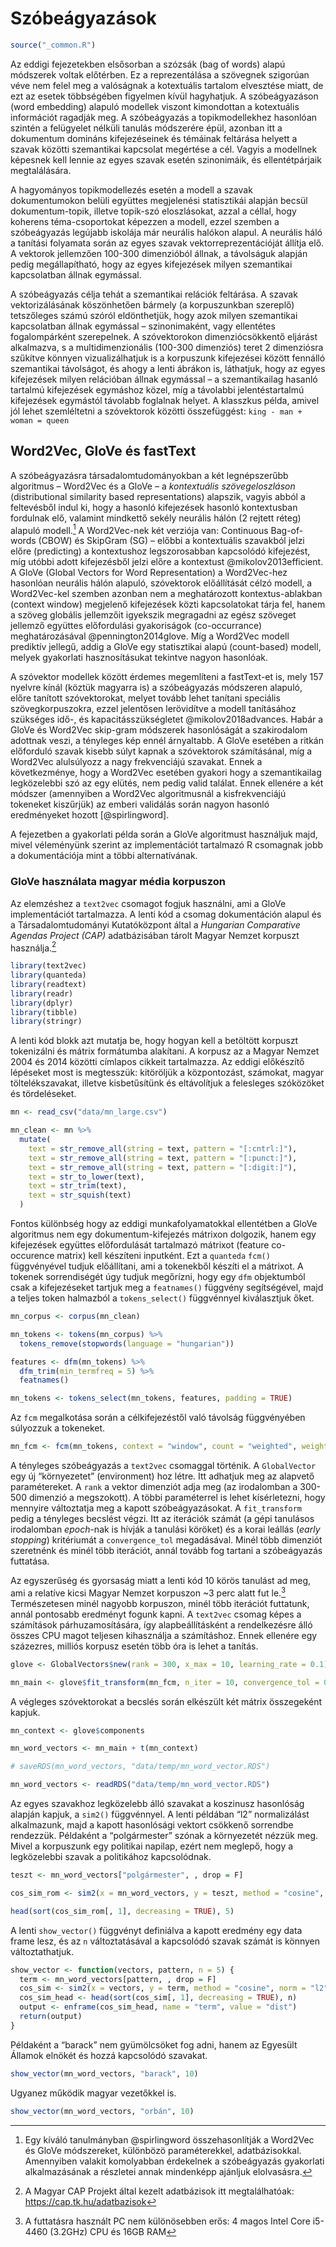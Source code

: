 # Szóbeágyazások

```r

source("_common.R")

```

Az eddigi fejezetekben elsősorban a szózsák (bag of words) alapú módszerek voltak előtérben. Ez a reprezentálása a szövegnek szigorúan véve nem felel meg a valóságnak a kotextuális tartalom elvesztése miatt, de ezt az esetek többségében figyelmen kívül hagyhatjuk. A szóbeágyazáson (word embedding) alapuló modellek viszont kimondottan a kotextuális információt ragadják meg. A szóbeágyazás a topikmodellekhez hasonlóan szintén a felügyelet nélküli tanulás módszerére épül, azonban itt a dokumentum domináns kifejezéseinek és témáinak feltárása helyett a szavak közötti szemantikai kapcsolat megértése a cél. Vagyis a modellnek képesnek kell lennie az egyes szavak esetén szinonimáik, és ellentétpárjaik megtalálására.

A hagyományos topikmodellezés esetén a modell a szavak dokumentumokon belüli együttes megjelenési statisztikái alapján becsül dokumentum-topik, illetve topik-szó eloszlásokat, azzal a céllal, hogy koherens téma-csoportokat képezzen a modell, ezzel szemben a szóbeágyazás legújabb iskolája már neurális halókon alapul. A neurális háló a tanítási folyamata során az egyes szavak vektorreprezentációját állítja elő. A vektorok jellemzően 100-300 dimenzióból állnak, a távolságuk alapján pedig megállapítható, hogy az egyes kifejezések milyen szemantikai kapcsolatban állnak egymással.

A szóbeágyazás célja tehát a szemantikai relációk feltárása. A szavak vektorizálásának köszönhetően bármely (a korpuszunkban szereplő) tetszőleges számú szóról eldönthetjük, hogy azok milyen szemantikai kapcsolatban állnak egymással -- szinonimaként, vagy ellentétes fogalompárként szerepelnek. A szóvektorokon dimenziócsökkentő eljárást alkalmazva, s a multidimenzionális (100-300 dimenziós) teret 2 dimenziósra szűkítve könnyen vizualizálhatjuk is a korpuszunk kifejezései között fennálló szemantikai távolságot, és ahogy a lenti ábrákon is, láthatjuk, hogy az egyes kifejezések milyen relációban állnak egymással -- a szemantikailag hasanló tartalmú kifejezések egymáshoz közel, míg a távolabbi jelentéstartalmú kifejezések egymástól távolabb foglalnak helyet. A klasszkus példa, amivel jól lehet szemléltetni a szóvektorok közötti összefüggést: `king - man + woman = queen`

## Word2Vec, GloVe és fastText

A szóbeágyazásra társadalomtudományokban a két legnépszerűbb algoritmus -- Word2Vec és a GloVe -- a *kontextuális szövegeloszláson* (distributional similarity based representations) alapszik, vagyis abból a feltevésből indul ki, hogy a hasonló kifejezések hasonló kontextusban fordulnak elő, valamint mindkettő sekély neurális hálón (2 rejtett réteg) alapuló modell.[^szobeagyazas-1] A Word2Vec-nek két verziója van: Continuous Bag-of-words (CBOW) és SkipGram (SG) -- előbbi a kontextuális szavakból jelzi előre (predicting) a kontextushoz legszorosabban kapcsolódó kifejezést, míg utóbbi adott kifejezésből jelzi előre a kontextust @mikolov2013efficient. A GloVe (Global Vectors for Word Representation) a Word2Vec-hez hasonlóan neurális hálón alapuló, szóvektorok előállítását célzó modell, a Word2Vec-kel szemben azonban nem a meghatározott kontextus-ablakban (context window) megjelenő kifejezések közti kapcsolatokat tárja fel, hanem a szöveg globális jellemzőit igyekszik megragadni az egész szöveget jellemző együttes előfordulási gyakoriságok (co-occurrance) meghatározásával @pennington2014glove. Míg a Word2Vec modell prediktív jellegű, addig a GloVe egy statisztikai alapú (count-based) modell, melyek gyakorlati hasznosításukat tekintve nagyon hasonlóak.

[^szobeagyazas-1]: Egy kíváló tanulmányban @spirlingword összehasonlítják a Word2Vec és GloVe módszereket, különbözö paraméterekkel, adatbázisokkal. Amennyiben valakit komolyabban érdekelnek a szóbeágyazás gyakorlati alkalmazásának a részletei annak mindenképp ajánljuk elolvasásra.

A szóvektor modellek között érdemes megemlíteni a fastText-et is, mely 157 nyelvre kínál (köztük magyarra is) a szóbeágyazás módszeren alapuló, előre tanított szóvektorokat, melyet tovább lehet tanítani speciális szövegkorpuszokra, ezzel jelentősen lerövidítve a modell tanításához szükséges idő-, és kapacitásszükségletet @mikolov2018advances. Habár a GloVe és Word2Vec skip-gram módszerek hasonlóságát a szakirodalom adottnak veszi, a tényleges kép ennél árnyaltabb. A GloVe esetében a ritkán előforduló szavak kisebb súlyt kapnak a szóvektorok számításánal, míg a Word2Vec alulsúlyozz a nagy frekvenciájú szavakat. Ennek a következménye, hogy a Word2Vec esetében gyakori hogy a szemantikailag legközelebbi szó az egy elütés, nem pedig valid találat. Ennek ellenére a két módszer (amennyiben a Word2Vec algoritmusnál a kisfrekvenciájú tokeneket kiszűrjük) az emberi validálás során nagyon hasonló eredményeket hozott [@spirlingword].

A fejezetben a gyakorlati példa során a GloVe algoritmust használjuk majd, mivel véleményünk szerint az implementációt tartalmazó R csomagnak jobb a dokumentációja mint a többi alternatívának.

### GloVe használata magyar média korpuszon

Az elemzéshez a `text2vec` csomagot fogjuk használni, ami a GloVe implementációt tartalmazza. A lenti kód a csomag dokumentáción alapul és a Társadalomtudományi Kutatóközpont által a *Hungarian Comparative Agendas Project (CAP)* adatbázisában tárolt Magyar Nemzet korpuszt használja.[^cap-link]

[^cap-link]: A Magyar CAP Projekt által kezelt adatbázisok itt megtalálhatóak: [https://cap.tk.hu/adatbazisok](https://cap.tk.hu/adatbazisok)


```r
library(text2vec)
library(quanteda)
library(readtext)
library(readr)
library(dplyr)
library(tibble)
library(stringr)
```

A lenti kód blokk azt mutatja be, hogy hogyan kell a betöltött korpuszt tokenizálni és mátrix formátumba alakítani. A korpusz az a Magyar Nemzet 2004 és 2014 közötti címlapos cikkeit tartalmazza. Az eddigi előkészítő lépéseket most is megtesszük: kitöröljük a központozást, számokat, magyar töltelékszavakat, illetve kisbetűsítünk és eltávolítjuk a felesleges szóközöket és tördeléseket.

```r
mn <- read_csv("data/mn_large.csv")

mn_clean <- mn %>%
  mutate(
    text = str_remove_all(string = text, pattern = "[:cntrl:]"),
    text = str_remove_all(string = text, pattern = "[:punct:]"),
    text = str_remove_all(string = text, pattern = "[:digit:]"),
    text = str_to_lower(text),
    text = str_trim(text),
    text = str_squish(text)
  )
```


Fontos különbség hogy az eddigi munkafolyamatokkal ellentétben a GloVe algoritmus nem egy dokumentum-kifejezés mátrixon dolgozik, hanem egy kifejezések együttes előfordulását tartalmazó mátrixot (feature co-occurence matrix) kell készíteni inputként. Ezt a `quanteda` `fcm()` függvényével tudjuk előállítani, ami a tokenekből készíti el a mátrixot. A tokenek sorrendiségét úgy tudjuk megőrízni, hogy egy `dfm` objektumból csak a kifejezéseket tartjuk meg a `featnames()` függvény segítségével, majd a teljes token halmazból a `tokens_select()` függvénnyel kiválasztjuk őket.

```r
mn_corpus <- corpus(mn_clean)

mn_tokens <- tokens(mn_corpus) %>%
  tokens_remove(stopwords(language = "hungarian"))

features <- dfm(mn_tokens) %>%
  dfm_trim(min_termfreq = 5) %>%
  featnames()

mn_tokens <- tokens_select(mn_tokens, features, padding = TRUE)
```


Az `fcm` megalkotása során a célkifejezéstől való távolság függvényében súlyozzuk a tokeneket.

```r
mn_fcm <- fcm(mn_tokens, context = "window", count = "weighted", weights = 1 / (1:5), tri = TRUE)
```

A tényleges szóbeágyazás a `text2vec` csomaggal történik. A `GlobalVector` egy új "környezetet" (environment) hoz létre. Itt adhatjuk meg az alapvető paramétereket. A `rank` a vektor dimenziót adja meg (az irodalomban a 300-500 dimenzió a megszokott). A többi paraméterrel is lehet kísérletezni, hogy mennyire változtatja meg a kapott szóbeágyazásokat. A `fit_transform` pedig a tényleges becslést végzi. Itt az iterációk számát (a gépi tanulásos irodalomban *epoch*-nak is hívják a tanulási köröket) és a korai leállás (*early stopping*) kritériumát a `convergence_tol` megadásával. Minél több dimenziót szeretnénk és minél több iterációt, annál tovább fog tartani a szóbeágyazás futtatása. 

Az egyszerűség és gyorsaság miatt a lenti kód 10 körös tanulást ad meg, ami a relatíve kicsi Magyar Nemzet korpuszon ~3 perc alatt fut le.[^config] Természetesen minél nagyobb korpuszon, minél több iterációt futtatunk, annál pontosabb eredményt fogunk kapni. A `text2vec` csomag képes a számítások párhuzamosítására, így alapbeállításként a rendelkezésre álló összes CPU magot teljesen kihasználja a számításhoz. Ennek ellenére egy százezres, milliós korpusz esetén több óra is lehet a tanítás.

[^config]: A futtatásra használt PC nem különösebben erős: 4 magos Intel Core i5-4460 (3.2GHz) CPU és 16GB RAM 

```r
glove <- GlobalVectors$new(rank = 300, x_max = 10, learning_rate = 0.1)

mn_main <- glove$fit_transform(mn_fcm, n_iter = 10, convergence_tol = 0.01)
```

A végleges szóvektorokat a becslés során elkészült két mátrix összegeként kapjuk.

```r
mn_context <- glove$components

mn_word_vectors <- mn_main + t(mn_context)
```

```r
# saveRDS(mn_word_vectors, "data/temp/mn_word_vector.RDS")

mn_word_vectors <- readRDS("data/temp/mn_word_vector.RDS")
```


Az egyes szavakhoz legközelebb álló szavakat a koszinusz hasonlóság alapján kapjuk, a `sim2()` függvénnyel. A lenti példában "l2" normalizálást alkalmazunk, majd a kapott hasonlósági vektort csökkenő sorrendbe rendezzük. Példaként a "polgármester" szónak a környezetét nézzük meg. Mivel a korpuszunk egy politikai napilap, ezért nem meglepő, hogy a legközelebbi szavak a politikához kapcsolódnak. 

```r
teszt <- mn_word_vectors["polgármester", , drop = F]

cos_sim_rom <- sim2(x = mn_word_vectors, y = teszt, method = "cosine", norm = "l2")

head(sort(cos_sim_rom[, 1], decreasing = TRUE), 5)
```

A lenti `show_vector()` függvényt definiálva a kapott eredmény egy data frame lesz, és az `n` változtatásával a kapcsolódó szavak számát is könnyen változtathatjuk.

```r
show_vector <- function(vectors, pattern, n = 5) {
  term <- mn_word_vectors[pattern, , drop = F]
  cos_sim <- sim2(x = vectors, y = term, method = "cosine", norm = "l2")
  cos_sim_head <- head(sort(cos_sim[, 1], decreasing = TRUE), n)
  output <- enframe(cos_sim_head, name = "term", value = "dist")
  return(output)
}
```


Példaként a "barack" nem gyümölcsöket fog adni, hanem az Egyesült Államok elnökét és hozzá kapcsolódó szavakat.

```r
show_vector(mn_word_vectors, "barack", 10)
```


Ugyanez működik magyar vezetőkkel is.

```r
show_vector(mn_word_vectors, "orbán", 10)
```
